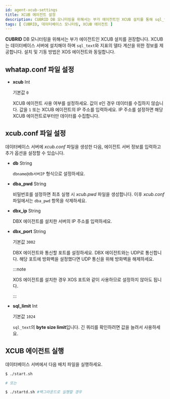 ```yaml
---
id: agent-xcub-settings
title: XCUB 에이전트 설정
description: CUBRID DB 모니터링을 위해서는 부가 에이전트인 XCUB 설치를 통해 sql_text와 지표의 델타 계산을 위한 정보를 제공합니다.
tags: [ CUBRID, 데이터베이스 모니터링, XCUB 에이전트 ]
---
```


**CUBRID** DB 모니터링을 위해서는 부가 에이전트인 XCUB 설치를 권장합니다. XCUB는 데이터베이스 서버에 설치해야 하며 `sql_text`와 지표의 델타 계산을 위한 정보를 제공합니다. 설치 및 기동 방법은 XOS 에이전트와 동일합니다.

## whatap.conf 파일 설정

* **xcub** <span class='type'>Int</span>
    
  기본값 `0`

  XCUB 에이전트 사용 여부를 설정하세요. 값이 `0`인 경우 데이터를 수집하지 않습니다. 값을 `1` 또는 XCUB 에이전트의 IP 주소를 입력하세요. IP 주소를 설정하면 해당 XCUB 에이전트로부터만 데이터를 수집합니다.

## xcub.conf 파일 설정

데이터베이스 서버에 *xcub.conf* 파일을 생성한 다음, 에이전트 서버 정보를 입력하고 추가 옵션을 설정할 수 있습니다.

* **db** <span class='type'>String</span>

  `dbname@db서버IP` 형식으로 설정하세요.

* **dba_pwd** <span class='type'>String</span>

  비밀번호를 설정하면 최초 실행 시 *xcub.pwd* 파일을 생성합니다. 이후 *xcub.conf* 파일에서는 `dba_pwd` 항목을 삭제하세요.
    
* **dbx_ip** <span class='type'>String</span>

  DBX 에이전트를 설치한 서버의 IP 주소를 입력하세요.
    
* **dbx_port** <span class='type'>String</span>

  기본값 `3002`

  DBX 에이전트와 통신할 포트를 설정하세요. DBX 에이전트와는 UDP로 통신합니다. 해당 포트에 방화벽을 설정했다면 UDP 통신을 위해 방화벽을 해제하세요.

  :::note

  XOS 에이전트를 설치한 경우 XOS 포트와 같이 사용하므로 설정하지 않아도 됩니다.

  :::
    
* **sql_limit** <span class='type'>Int</span>

  기본값 `1024`

  `sql_text`의 **byte size limit**입니다. 긴 쿼리를 확인하려면 값을 늘려서 사용하세요.

## XCUB 에이전트 실행

데이터베이스 서버에서 다음 배치 파일을 실행하세요.

```bash title='start.sh'
$ ./start.sh

# 또는

$ ./startd.sh #백그라운드로 실행할 경우
```
